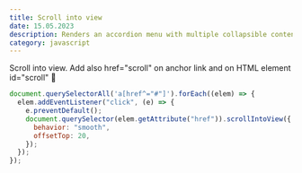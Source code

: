 ```yaml
---
title: Scroll into view
date: 15.05.2023
description: Renders an accordion menu with multiple collapsible content elements.
category: javascript
---
```


Scroll into view. Add also href="scroll" on anchor link and on HTML element id="scroll" 🎉



```js
document.querySelectorAll('a[href^="#"]').forEach((elem) => {
  elem.addEventListener("click", (e) => {
    e.preventDefault();
    document.querySelector(elem.getAttribute("href")).scrollIntoView({
      behavior: "smooth",
      offsetTop: 20,
    });
  });
});
```
